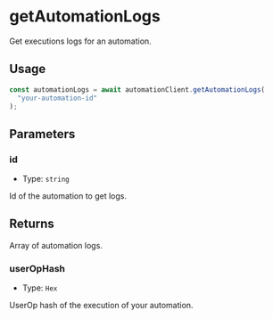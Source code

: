 # getAutomationLogs

Get executions logs for an automation.

## Usage

```typescript copy
const automationLogs = await automationClient.getAutomationLogs(
  "your-automation-id"
);
```

## Parameters

### id

- Type: `string`

Id of the automation to get logs.

## Returns

Array of automation logs.

### userOpHash

- Type: `Hex`

UserOp hash of the execution of your automation.
